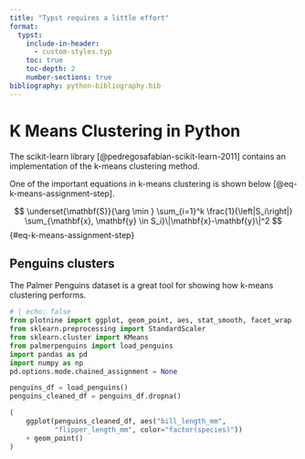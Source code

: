 ```yaml
---
title: "Typst requires a little effort"
format:
  typst:
    include-in-header: 
      - custom-styles.typ
    toc: true
    toc-depth: 2
    number-sections: true
bibliography: python-bibliography.bib
---
```


# K Means Clustering in Python

The scikit-learn library [@pedregosafabian-scikit-learn-2011] contains an implementation of the k-means clustering method.

One of the important equations in k-means clustering is shown below [@eq-k-means-assignment-step].

$$
\underset{\mathbf{S}}{\arg \min } \sum_{i=1}^k \frac{1}{\left|S_i\right|} \sum_{\mathbf{x}, \mathbf{y} \in S_i}\|\mathbf{x}-\mathbf{y}\|^2
$$ {#eq-k-means-assignment-step}

## Penguins clusters

The Palmer Penguins dataset is a great tool for showing how k-means clustering performs.

```python
# | echo: false
from plotnine import ggplot, geom_point, aes, stat_smooth, facet_wrap
from sklearn.preprocessing import StandardScaler
from sklearn.cluster import KMeans
from palmerpenguins import load_penguins
import pandas as pd
import numpy as np
pd.options.mode.chained_assignment = None

penguins_df = load_penguins()
penguins_cleaned_df = penguins_df.dropna()

(
    ggplot(penguins_cleaned_df, aes("bill_length_mm",
           "flipper_length_mm", color="factor(species)"))
    + geom_point()
)
```
